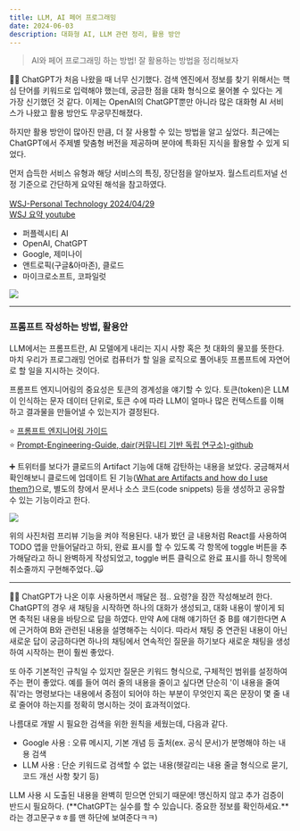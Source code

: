 ```yaml
---
title: LLM, AI 페어 프로그래밍
date: 2024-06-03
description: 대화형 AI, LLM 관련 정리, 활용 방안
---
```


> AI와 페어 프로그래밍 하는 방법! 잘 활용하는 방법을 정리해보자

👩‍💻 ChatGPT가 처음 나왔을 때 너무 신기했다. 검색 엔진에서 정보를 찾기 위해서는 핵심 단어를 키워드로 입력해야 했는데,
궁금한 점을 대화 형식으로 물어볼 수 있다는 게 가장 신기했던 것 같다. 이제는 OpenAI의 ChatGPT뿐만 아니라 많은
대화형 AI 서비스가 나왔고 활용 방안도 무궁무진해졌다.

하지만 활용 방안이 많아진 만큼, 더 잘 사용할 수 있는 방법을 알고 싶었다. 최근에는 ChatGPT에서 주제별 맞춤형 버전을
제공하며 분야에 특화된 지식을 활용할 수 있게 되었다.

먼저 습득한 서비스 유형과 해당 서비스의 특징, 장단점을 알아보자. 월스트리트저널 선정 기준으로 간단하게 요약된 해석을
참고하였다. <br/><br/>
[WSJ-Personal Technology 2024/04/29](https://www.wsj.com/tech/personal-tech/ai-chatbots-chatgpt-gemini-copilot-perplexity-claude-f9e40d26) <br/>
[WSJ 요약 youtube](https://www.youtube.com/shorts/pf_BgRh8xeA?si=XmpVXAWGp71WhgQZ) <br/>

- 퍼플렉시티 AI
- OpenAI, ChatGPT
- Google, 제미나이
- 앤트로픽(구글&아마존), 클로드
- 마이크로소프트, 코파일럿

![](/learned/llm-aiproduct-1.jpg)

<hr />

### 프롬프트 작성하는 방법, 활용안

LLM에서는 프롬프트란, AI 모델에게 내리는 지시 사항 혹은 첫 대화의 물꼬를 뜻한다.
마치 우리가 프로그래밍 언어로 컴퓨터가 할 일을 로직으로 풀어내듯 프롬프트에 자연어로 할 일을 지시하는 것이다.

프롬프트 엔지니어링의 중요성은 토큰의 경계성을 얘기할 수 있다. 토큰(token)은 LLM이 인식하는 문자 데이터 단위로,
토큰 수에 따라 LLM이 얼마나 많은 컨텍스트를 이해하고 결과물을 만들어낼 수 있는지가 결정된다.

⭐ [프롬프트 엔지니어링 가이드](https://www.promptingguide.ai/kr) <br/>
⭐ [Prompt-Engineering-Guide, dair(커뮤니티 기반 독립 연구소)-github](https://github.com/dair-ai/Prompt-Engineering-Guide)

➕ 트위터를 보다가 클로드의 Artifact 기능에 대해 감탄하는 내용을 보았다. 궁금해져서 확인해보니 클로드에 업데이트 된
기능([What are Artifacts and how do I use them?](https://support.anthropic.com/en/articles/9487310-what-are-artifacts-and-how-do-i-use-them))으로,
별도의 창에서 문서나 소스 코드(code snippets) 등을 생성하고 공유할 수 있는 기능이라고 한다.

![](/learned/llm-aiproduct-2.jpg)

위의 사진처럼 프리뷰 기능을 켜야 적용된다. 내가 봤던 글 내용처럼 React를 사용하여 TODO 앱을 만들어달라고 하되, 완료 표시를 할 수 있도록
각 항목에 toggle 버튼을 추가해달라고 하니 완벽하게 작성되었고, toggle 버튼 클릭으로 완료 표시를 하니 항목에 취소줄까지 구현해주었다..🙀

<hr />

👩‍💻 ChatGPT가 나온 이후 사용하면서 깨달은 점.. 요령?을 잠깐 작성해보려 한다. ChatGPT의 경우 새 채팅을 시작하면 하나의
대화가 생성되고, 대화 내용이 쌓이게 되면 축적된 내용을 바탕으로 답을 하였다. 만약 A에 대해 얘기하던 중 B를 얘기한다면
A에 근거하여 B와 관련된 내용을 설명해주는 식이다. 따라서 채팅 중 연관된 내용이 아닌 새로운 답이 궁금하다면 하나의
채팅에서 연속적인 질문을 하기보다 새로운 채팅을 생성하여 시작하는 편이 훨씬 좋았다.

또 아주 기본적인 규칙일 수 있지만 질문은 키워드 형식으로, 구체적인 범위를 설정하여 주는 편이 좋았다. 예를 들어 여러 줄의
내용을 줄이고 싶다면 단순히 '이 내용을 줄여줘'라는 명령보다는 내용에서 중점이 되어야 하는 부분이 무엇인지 혹은 문장이
몇 줄 내로 줄어야 하는지를 정확히 명시하는 것이 효과적이었다.

나름대로 개발 시 필요한 검색을 위한 원칙을 세웠는데, 다음과 같다.

- Google 사용 : 오류 메시지, 기본 개념 등 출처(ex. 공식 문서)가 분명해야 하는 내용 검색
- LLM 사용 : 단순 키워드로 검색할 수 없는 내용(헷갈리는 내용 줄글 형식으로 묻기, 코드 개선 사항 찾기 등)

LLM 사용 시 도출된 내용을 완벽히 믿으면 안되기 때문에! 맹신하지 않고 추가 검증이 반드시 필요하다. (**ChatGPT는 실수를 할 수 있습니다.
중요한 정보를 확인하세요.**라는 경고문구ㅎㅎ를 맨 하단에 보여준다ㅋㅋ)
